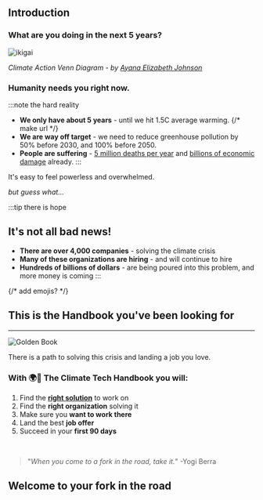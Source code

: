 ## Introduction

### What are you doing in the next 5 years?

![ikigai](../../static/img/Climate+Action+Venn+diagram.jpg)

_Climate Action Venn Diagram - by [Ayana Elizabeth Johnson](https://www.ayanaelizabeth.com/climatevenn)_


### Humanity needs you right now.

:::note the hard reality

- **We only have about 5 years** - until we hit 1.5C average warming. {/* make url */}
- **We are way off target** - we need to reduce greenhouse pollution by 50% before 2030, and 100% before 2050.
- **People are suffering** - [5 million deaths per year](https://www.sciencealert.com/abnormal-temperatures-could-already-account-for-5-million-deaths-a-year) and [billions of economic damage](https://www.climate.gov/news-features/blogs/beyond-data/2021-us-billion-dollar-weather-and-climate-disasters-historical) already.
:::

It's easy to feel powerless and overwhelmed.

_but guess what..._

:::tip there is hope
## It's not all bad news!
- **There are over 4,000 companies** - solving the climate crisis
- **Many of these organizations are hiring** - and will continue to hire
- **Hundreds of billions of dollars** - are being poured into this problem, and more money is coming
:::

{/* add emojis? */}

## This is the Handbook you've been looking for

---

![Golden Book](../../static/img/golden-book.png)

There is a path to solving this crisis and landing a job you love.

### With 🌍📓 The Climate Tech Handbook you will:

1. Find the **[right solution](solutions)** to work on
2. Find the **right organization** solving it
3. Make sure you **want to work there**
4. Land the best **job offer**
5. Succeed in your **first 90 days**

<br/>

>"_When you come to a fork in the road, take it._"
>    -Yogi Berra

## Welcome to your fork in the road